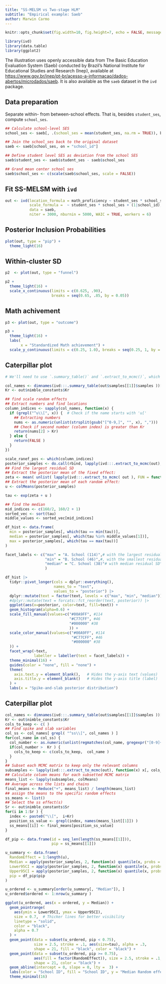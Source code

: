 ```yaml
---
title: "SS-MELSM vs Two-stage HLM"
subtitle: "Empirical example: Saeb"
author: Marwin Carmo
---
```


```r
knitr::opts_chunk$set(fig.width=10, fig.height=7, echo = FALSE, message = FALSE, warning = FALSE)
```


```r
library(ivd)
library(data.table)
library(ggplot2)
```

The illustration uses openly accessible data from The Basic Education Evaluation System (Saeb) conducted by Brazil’s National Institute for Educational Studies and Research (Inep), available at <https://www.gov.br/inep/pt-br/acesso-a-informacao/dados-abertos/microdados/saeb>. It is also available as the `saeb` dataset in the `ivd` package.

## Data preparation

Separate within- from between-school effects. That is, besides `student_ses`, compute `school_ses`.

```r
## Calculate school-level SES
school_ses <- saeb[, .(school_ses = mean(student_ses, na.rm = TRUE)), by = school_id]

## Join the school_ses back to the original dataset
saeb <- saeb[school_ses, on = "school_id"]

## Define student level SES as deviation from the school SES
saeb$student_ses <- saeb$student_ses - saeb$school_ses

## Grand mean center school ses
saeb$school_ses <- c(scale(saeb$school_ses, scale = FALSE))
```

## Fit SS-MELSM with `ivd`

```r
out <- ivd(location_formula = math_proficiency ~ student_ses * school_ses + (1|school_id),
           scale_formula =  ~ student_ses * school_ses + (1|school_id),
           data = saeb,
           niter = 3000, nburnin = 5000, WAIC = TRUE, workers = 6)
```

## Posterior Inclusion Probabilities

```r
plot(out, type = "pip") +
  theme_light(16)
```

## Within-cluster SD


```r
p2  <- plot(out, type = "funnel")

```

```r
p2 +
  theme_light(16) +
  scale_x_continuous(limits = c(0.625, .90),
                     breaks = seq(0.65, .85, by = 0.05))
```


## Math achivement

```r
p3 <- plot(out, type = "outcome")

```

```r
p3 +
  theme_light(16) +
  labs(
       x = "Standardized Math achievement") +
  scale_y_continuous(limits = c(0.25, 1.0), breaks = seq(0.25, 1, by = 0.25))
```

## Caterpillar plot

```r
# We'll need to use `.summary_table()` and `.extract_to_mcmc()`, which are internal functions from `ivd`, that are not meant for direct use

col_names <- dimnames(ivd:::.summary_table(out$samples[[1]]$samples ))[[2]]
Kr <- out$nimble_constants$Kr

## find scale random effects
## Extract numbers and find locations
column_indices <- sapply(col_names, function(x) {
  if (grepl("^u\\[", x)) {  # Check if the name starts with 'u['
    ## Extracting numbers
    nums <- as.numeric(unlist(strsplit(gsub("[^0-9,]", "", x), ",")))
    ## Check if second number (column index) is greater than Kr
    return(nums[2] > Kr)
  } else {
    return(FALSE )
  }
})

scale_ranef_pos <- which(column_indices)
posterior_samples <- do.call(rbind, lapply(ivd:::.extract_to_mcmc(out), FUN = function(x) x[, scale_ranef_pos]))
## Find the largest residual SD
## Extract the posterior mean of the fixed effect:
zeta <- mean( unlist( lapply(ivd:::.extract_to_mcmc( out ), FUN = function(x) mean(x[, "zeta[1]"])) ) )
## Extract the posterior mean of each random effect:
u <- colMeans(posterior_samples)

tau <- exp(zeta + u )

## find the median
mid_indices <- c(160/2, 160/2 + 1)
sorted_vec <- sort(tau)
middle_values <- sorted_vec[mid_indices]

df_hist <- data.frame(
  min = posterior_samples[, which(tau == min(tau))],
  median = posterior_samples[, which(tau %in% middle_values[1])],
  max = posterior_samples[, which(tau == max(tau))]
)

facet_labels <- c("max" = "A. School (114)",# with the largest residual SD", 
                  "min" = "B. School (46)",#, with the smallest residual SD", 
                  "median" = "C. School (38)"# with median residual SD"
                  )

df_hist |> 
  tidyr::pivot_longer(cols = dplyr::everything(),
                      names_to = "text",
                      values_to = "posterior") |> 
  dplyr::mutate(text = factor(text, levels = c("max", "min", "median"))) |> 
  #dplyr::mutate(text = forcats::fct_reorder(text, posterior)) |> 
  ggplot(aes(x=posterior, color=text, fill=text)) +
  geom_histogram(alpha=0.6) +
  scale_fill_manual(values=c("#00A9FF", #114
                             "#C77CFF", #46
                             "#000000" #38
                             )) +
  scale_color_manual(values=c("#00A9FF", #114
                              "#C77CFF", #46
                              "#000000" #38
  )) +
  facet_wrap(~text,
             labeller = labeller(text = facet_labels)) +
  theme_minimal(16) +
  guides(color = "none", fill = "none") +
  theme(
    axis.text.y = element_blank(),   # Hides the y-axis text (values)
    axis.title.y = element_blank()   # Hides the y-axis title (label)
  ) +
  labs(x = "Spike-and-slab posterior distribution")
```

## Caterpillar plot

```r

col_names <- dimnames(ivd:::.summary_table(out$samples[[1]]$samples ))[[2]]
Kr <- out$nimble_constants$Kr
cols_to_keep <- c( )
## Find spike and slab variables
col_ss <- col_names[ grepl( "^ss\\[", col_names ) ]
for(col_name in col_ss) {
  col_number <- as.numeric(unlist(regmatches(col_name, gregexpr("[0-9]+", col_name)))[1])
  if(col_number >  Kr ) {
    cols_to_keep <- c(cols_to_keep,  col_name )
  }
}
## Subset each MCMC matrix to keep only the relevant columns
subsamples <- lapply(ivd:::.extract_to_mcmc(out), function(x) x[, cols_to_keep])
## Calculate column means for each subsetted MCMC matrix
means_list <- lapply(subsamples, colMeans)
## Average across the lists and chains
final_means <- Reduce("+", means_list) / length(means_list)
## assign the means to the specific random effects
ss_means <- list()
## Select the ss effect(s)
Sr <- out$nimble_constants$Sr
for(i in 1:Sr ) {
  index <- paste0("\\[",  i+Kr)
  position_ss_value <- grepl(index, names(means_list[[1]]) )
  ss_means[[i]] <- final_means[position_ss_value]
}

df_pip <- data.frame(id = seq_len(length(ss_means[[1]])),
                     pip = ss_means[[1]])

u_summary <- data.frame(
  RandomEffect = 1:length(u),
  Median = apply(posterior_samples, 2, function(x) quantile(x, probs = 0.5)),
  Lower95CI = apply(posterior_samples, 2, function(x) quantile(x, probs = 0.025)),
  Upper95CI = apply(posterior_samples, 2, function(x) quantile(x, probs = 0.975)),
  pip = df_pip$pip
)

u_ordered <- u_summary[order(u_summary[, "Median"]), ]
u_ordered$ordered <- 1:nrow(u_summary )

ggplot(u_ordered, aes(x = ordered, y = Median)) +
  geom_pointrange(
    aes(ymin = Lower95CI, ymax = Upper95CI),
    size = 0.7,  # Thicker lines for better visibility
    linetype = "solid",
    color = "black",
    alpha = 0.7
  ) +
  geom_point(data = subset(u_ordered, pip < 0.75), 
             size = 2.5, stroke = .1, aes(size=tau), alpha = .3,
             shape = 21, fill = "black", color = "black") +
  geom_point(data = subset(u_ordered, pip >= 0.75),
             aes(fill = factor(RandomEffect)), size = 2.5, stroke = .1, 
             shape = 21, color = "black") +
  geom_abline(intercept = 0, slope = 0, lty =  3) +
  labs(color = "School ID", fill = "School ID", y = "Median Random effect estimate") +
  theme_minimal(16)

```
